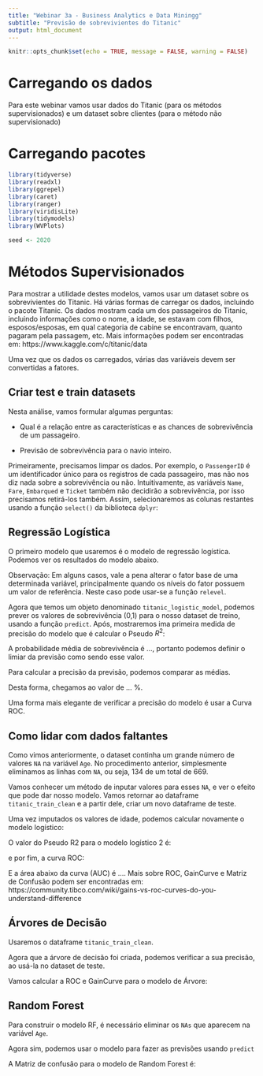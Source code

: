 ```yaml
---
title: "Webinar 3a - Business Analytics e Data Miningg"
subtitle: "Previsão de sobrevivientes do Titanic"
output: html_document
---
```


```r
knitr::opts_chunk$set(echo = TRUE, message = FALSE, warning = FALSE)
```

# Carregando os dados

Para este webinar vamos usar dados do Titanic (para os métodos supervisionados) e um dataset sobre clientes (para o método não supervisionado)


# Carregando pacotes

```r

library(tidyverse)
library(readxl)
library(ggrepel)
library(caret)
library(ranger)
library(viridisLite)
library(tidymodels)
library(WVPlots)

seed <- 2020
```

# Métodos Supervisionados

Para mostrar a utilidade destes modelos, vamos usar um dataset sobre os sobrevivientes do Titanic. Há várias formas de carregar os dados, incluindo o pacote Titanic. Os dados mostram cada um dos passageiros do Titanic, incluindo informações como o nome, a idade, se estavam com filhos, esposos/esposas, em qual categoria de cabine se encontravam, quanto pagaram pela passagem, etc. Mais informações podem ser encontradas em: https://www.kaggle.com/c/titanic/data


Uma vez que os dados os carregados, várias das variáveis devem ser convertidas a fatores.



## Criar test e train datasets



Nesta análise, vamos formular algumas perguntas:

* Qual é a relação entre as características e as chances de sobrevivência de um passageiro.

* Previsão de sobrevivência para o navio inteiro.

Primeiramente, precisamos limpar os dados. Por exemplo, o `PassengerID` é um identificador único para os registros de cada passageiro, mas não nos diz nada sobre a sobrevivência ou não. Intuitivamente, as variáveis `Name`, `Fare`, `Embarqued` e `Ticket` também não decidirão a sobrevivência, por isso precisamos retirá-los também. Assim, selecionaremos as colunas restantes usando a função `select()` da biblioteca `dplyr`:



## Regressão Logística

O primeiro modelo que usaremos é o modelo de regressão logística. Podemos ver os resultados do modelo abaixo.



Observação: Em alguns casos, vale a pena alterar o fator base de uma determinada variável, principalmente quando os níveis do fator possuem um valor de referência. Neste caso pode usar-se a função `relevel`.

Agora que temos um objeto denominado `titanic_logistic_model`, podemos prever os valores de sobrevivência (0,1) para o nosso dataset de treino, usando a função `predict`. Após, mostraremos ima primeira medida de precisão do modelo que é calcular o Pseudo $R^{2}$:



A probabilidade média de sobrevivência é ..., portanto podemos definir o limiar da previsão como sendo esse valor.



Para calcular a precisão da previsão, podemos comparar as médias.



Desta forma, chegamos ao valor de ... %.

Uma forma mais elegante de verificar a precisão do modelo é usar a Curva ROC.




## Como lidar com dados faltantes

Como vimos anteriormente, o dataset continha um grande número de valores `NA` na variável `Age`. No procedimento anterior, simplesmente eliminamos as linhas com `NA`, ou seja, 134 de um total de 669.

Vamos conhecer um método de inputar valores para esses `NA`, e ver o efeito que pode dar nosso modelo. Vamos retornar ao dataframe `titanic_train_clean` e a partir dele, criar um novo dataframe de teste.



Uma vez imputados os valores de idade, podemos calcular novamente o modelo logístico:



O valor do Pseudo R2 para o modelo logístico 2 é: 


e por fim, a curva ROC:


E a área abaixo da curva (AUC) é .... Mais sobre ROC, GainCurve e Matriz de Confusão podem ser encontradas em: https://community.tibco.com/wiki/gains-vs-roc-curves-do-you-understand-difference

## Árvores de Decisão

Usaremos o dataframe `titanic_train_clean`.


Agora que a árvore de decisão foi criada, podemos verificar a sua precisão, ao usá-la no dataset de teste.




Vamos calcular a ROC e GainCurve para o modelo de Árvore:



## Random Forest

Para construir o modelo RF, é necessário eliminar os `NAs` que aparecem na variável `Age`.



Agora sim, podemos usar o modelo para fazer as previsões usando `predict`



A Matriz de confusão para o modelo de Random Forest é:


